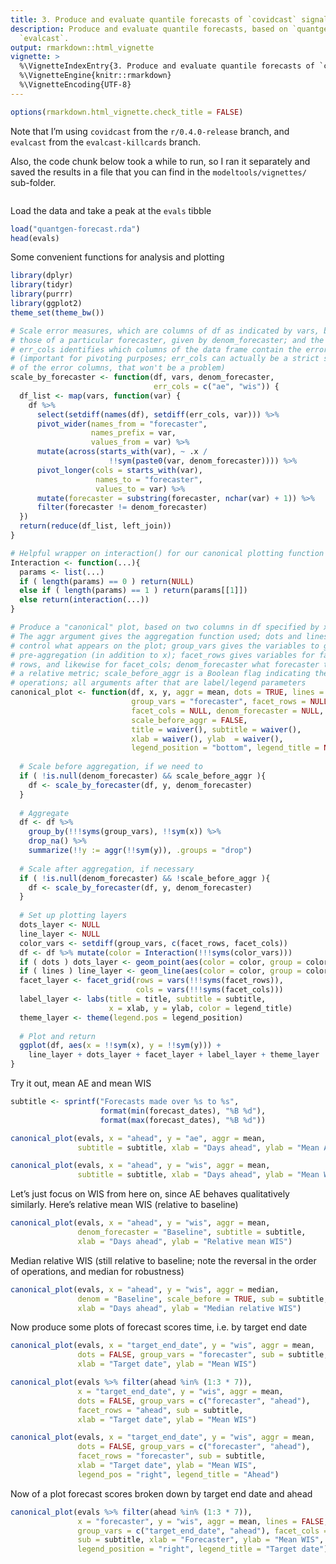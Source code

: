 ```yaml
---
title: 3. Produce and evaluate quantile forecasts of `covidcast` signals
description: Produce and evaluate quantile forecasts, based on `quantgen` and 
  `evalcast`.
output: rmarkdown::html_vignette
vignette: >
  %\VignetteIndexEntry{3. Produce and evaluate quantile forecasts of `covidcast` signals}
  %\VignetteEngine{knitr::rmarkdown}
  %\VignetteEncoding{UTF-8}
---
```


```r
options(rmarkdown.html_vignette.check_title = FALSE)
```

Note that I'm using `covidcast` from the `r/0.4.0-release` branch, and 
`evalcast` from the `evalcast-killcards` branch.

Also, the code chunk below took a while to run, so I ran it separately and
saved the results in a file that you can find in the `modeltools/vignettes/`
sub-folder.

```r
```

Load the data and take a peak at the `evals` tibble

```r
load("quantgen-forecast.rda")
head(evals)
```

Some convenient functions for analysis and plotting

```r
library(dplyr)
library(tidyr)
library(purrr)
library(ggplot2)
theme_set(theme_bw())

# Scale error measures, which are columns of df as indicated by vars, based on
# those of a particular forecaster, given by denom_forecaster; and the argument
# err_cols identifies which columns of the data frame contain the error metrics
# (important for pivoting purposes; err_cols can actually be a strict superset 
# of the error columns, that won't be a problem)
scale_by_forecaster <- function(df, vars, denom_forecaster, 
                                err_cols = c("ae", "wis")) {
  df_list <- map(vars, function(var) {
    df %>% 
      select(setdiff(names(df), setdiff(err_cols, var))) %>% 
      pivot_wider(names_from = "forecaster", 
                  names_prefix = var, 
                  values_from = var) %>% 
      mutate(across(starts_with(var), ~ .x /
                      !!sym(paste0(var, denom_forecaster)))) %>%
      pivot_longer(cols = starts_with(var), 
                   names_to = "forecaster",
                   values_to = var) %>%
      mutate(forecaster = substring(forecaster, nchar(var) + 1)) %>%
      filter(forecaster != denom_forecaster)
  })
  return(reduce(df_list, left_join))
}

# Helpful wrapper on interaction() for our canonical plotting function 
Interaction <- function(...){
  params <- list(...)
  if ( length(params) == 0 ) return(NULL) 
  else if ( length(params) == 1 ) return(params[[1]])
  else return(interaction(...))
}

# Produce a "canonical" plot, based on two columns in df specified by x and y.
# The aggr argument gives the aggregation function used; dots and lines just
# control what appears on the plot; group_vars gives the variables to group by
# pre-aggregation (in addition to x); facet_rows gives variables for faceting on
# rows, and likewise for facet_cols; denom_forecaster what forecaster to use for
# a relative metric; scale_before_aggr is a Boolean flag indicating the order of
# operations; all arguments after that are label/legend parameters
canonical_plot <- function(df, x, y, aggr = mean, dots = TRUE, lines = TRUE,
                           group_vars = "forecaster", facet_rows = NULL,
                           facet_cols = NULL, denom_forecaster = NULL,
                           scale_before_aggr = FALSE,
                           title = waiver(), subtitle = waiver(),
                           xlab = waiver(), ylab  = waiver(),
                           legend_position = "bottom", legend_title = NULL){
  
  # Scale before aggregation, if we need to
  if ( !is.null(denom_forecaster) && scale_before_aggr ){
    df <- scale_by_forecaster(df, y, denom_forecaster)
  }
  
  # Aggregate
  df <- df %>%
    group_by(!!!syms(group_vars), !!sym(x)) %>%
    drop_na() %>%
    summarize(!!y := aggr(!!sym(y)), .groups = "drop")
  
  # Scale after aggregation, if necessary
  if ( !is.null(denom_forecaster) && !scale_before_aggr ){
    df <- scale_by_forecaster(df, y, denom_forecaster)
  }
  
  # Set up plotting layers
  dots_layer <- NULL
  line_layer <- NULL
  color_vars <- setdiff(group_vars, c(facet_rows, facet_cols))
  df <- df %>% mutate(color = Interaction(!!!syms(color_vars)))
  if ( dots ) dots_layer <- geom_point(aes(color = color, group = color))
  if ( lines ) line_layer <- geom_line(aes(color = color, group = color))
  facet_layer <- facet_grid(rows = vars(!!!syms(facet_rows)),
                            cols = vars(!!!syms(facet_cols)))
  label_layer <- labs(title = title, subtitle = subtitle, 
                      x = xlab, y = ylab, color = legend_title)
  theme_layer <- theme(legend.pos = legend_position)
  
  # Plot and return
  ggplot(df, aes(x = !!sym(x), y = !!sym(y))) +  
    line_layer + dots_layer + facet_layer + label_layer + theme_layer 
}
```

Try it out, mean AE and mean WIS

```r
subtitle <- sprintf("Forecasts made over %s to %s",
                    format(min(forecast_dates), "%B %d"),
                    format(max(forecast_dates), "%B %d"))

canonical_plot(evals, x = "ahead", y = "ae", aggr = mean, 
               subtitle = subtitle, xlab = "Days ahead", ylab = "Mean AE") 

canonical_plot(evals, x = "ahead", y = "wis", aggr = mean,
               subtitle = subtitle, xlab = "Days ahead", ylab = "Mean WIS") 
```

Let's just focus on WIS from here on, since AE behaves qualitatively similarly.
Here's relative mean WIS (relative to baseline)

```r
canonical_plot(evals, x = "ahead", y = "wis", aggr = mean, 
               denom_forecaster = "Baseline", subtitle = subtitle, 
               xlab = "Days ahead", ylab = "Relative mean WIS")
```

Median relative WIS (still relative to baseline; note the reversal in the order
of operations, and median for robustness)

```r
canonical_plot(evals, x = "ahead", y = "wis", aggr = median,
               denom = "Baseline", scale_before = TRUE, sub = subtitle, 
               xlab = "Days ahead", ylab = "Median relative WIS")
```

Now produce some plots of forecast scores time, i.e. by target end date

```r
canonical_plot(evals, x = "target_end_date", y = "wis", aggr = mean,
               dots = FALSE, group_vars = "forecaster", sub = subtitle, 
               xlab = "Target date", ylab = "Mean WIS")

canonical_plot(evals %>% filter(ahead %in% (1:3 * 7)), 
               x = "target_end_date", y = "wis", aggr = mean,
               dots = FALSE, group_vars = c("forecaster", "ahead"), 
               facet_rows = "ahead", sub = subtitle, 
               xlab = "Target date", ylab = "Mean WIS")

canonical_plot(evals, x = "target_end_date", y = "wis", aggr = mean,
               dots = FALSE, group_vars = c("forecaster", "ahead"), 
               facet_rows = "forecaster", sub = subtitle, 
               xlab = "Target date", ylab = "Mean WIS",
               legend_pos = "right", legend_title = "Ahead")
```

Now of a plot forecast scores broken down by target end date and ahead 

```r
canonical_plot(evals %>% filter(ahead %in% (1:3 * 7)), 
               x = "forecaster", y = "wis", aggr = mean, lines = FALSE, 
               group_vars = c("target_end_date", "ahead"), facet_cols = "ahead",
               sub = subtitle, xlab = "Forecaster", ylab = "Mean WIS",
               legend_position = "right", legend_title = "Target date") 
```
